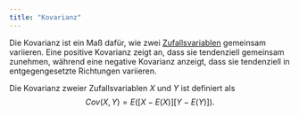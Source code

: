 ```yaml
---
title: "Kovarianz"
---
```


Die Kovarianz ist ein Maß dafür, wie zwei [Zufallsvariablen](zufallsvariablen.qmd) gemeinsam variieren. Eine positive Kovarianz zeigt an, dass sie tendenziell gemeinsam zunehmen, während eine negative Kovarianz anzeigt, dass sie tendenziell in entgegengesetzte Richtungen variieren.

Die Kovarianz zweier Zufallsvariablen $X$ und $Y$ ist definiert als $$Cov(X,Y) = E([X-E(X)][Y-E(Y)]).$$

